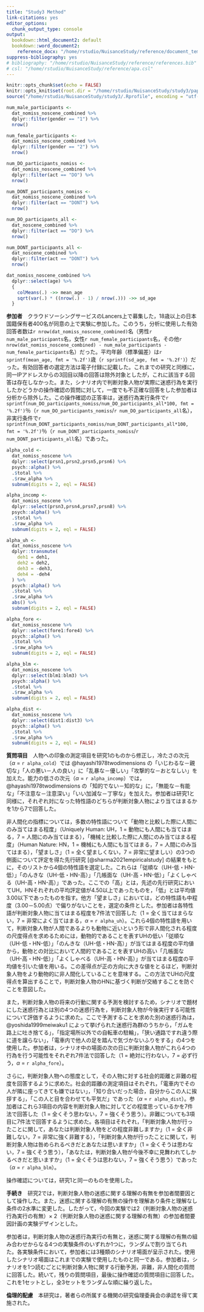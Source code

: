 ```yaml
---
title: "Study3 Method"
link-citations: yes
editor_options:
  chunk_output_type: console
output:
  bookdown::html_document2: default
  bookdown::word_document2:
    reference_docx: "/home/rstudio/NuisanceStudy/reference/document_template.docx"
suppress-bibliography: yes
# bibliography: "/home/rstudio/NuisanceStudy/reference/references.bib"
# csl: "/home/rstudio/NuisanceStudy/reference/apa.csl"
---
```


```r
knitr::opts_chunk$set(echo = FALSE)
knitr::opts_knit$set(root.dir = "/home/rstudio/NuisanceStudy/study3/paper/")
source("/home/rstudio/NuisanceStudy/study3/.Rprofile", encoding = "utf-8")
```


```r
num_male_participants <-
  dat_nomiss_noscene_combined %>%
  dplyr::filter(gender == "1") %>%
  nrow() 

num_female_participants <-
  dat_nomiss_noscene_combined %>%
  dplyr::filter(gender == "2") %>%
  nrow()

num_DO_participants_nomiss <-
  dat_nomiss_noscene_combined %>%
  dplyr::filter(act == "DO") %>%
  nrow()

num_DONT_participants_nomiss <-
  dat_nomiss_noscene_combined %>%
  dplyr::filter(act == "DONT") %>%
  nrow()

num_DO_participants_all <-
  dat_noscene_combined %>% 
  dplyr::filter(act == "DO") %>% 
  nrow()

num_DONT_participants_all <-
  dat_noscene_combined %>% 
  dplyr::filter(act == "DONT") %>% 
  nrow()

dat_nomiss_noscene_combined %>%
  dplyr::select(age) %>%
  {
    colMeans(.) ->> mean_age
    sqrt(var(.) * ((nrow(.) - 1) / nrow(.))) ->> sd_age
  }

```

**参加者**　クラウドソーシングサービスのLancers上で募集した，18歳以上の日本国籍保有者400名が同意の上で実験に参加した。このうち，分析に使用した有効回答者数は`r nrow(dat_nomiss_noscene_combined)`名（男性`r num_male_participants`名，女性`r num_female_participants`名，その他`r nrow(dat_nomiss_noscene_combined) - num_male_participants - num_female_participants`名）だった。平均年齢（標準偏差）は`r sprintf(mean_age, fmt = '%.2f')`歳（`r sprintf(sd_age, fmt = '%.2f')`）だった。有効回答者の選定方法は電子付録に記載した。これまでの研究と同様に，同一IPアドレスからの3回目以降の回答は除外対象としたが，これに該当する回答は存在しなかった。また，シナリオ内で判断対象人物が実際に迷惑行為を実行したかどうかの操作確認の質問に対して，一度でも不正確な回答をした参加者は分析から除外した。この操作確認の正答率は，迷惑行為実行条件で`r sprintf(num_DO_participants_nomiss/num_DO_participants_all*100, fmt = '%.2f')`％（`r num_DO_participants_nomiss`/`r num_DO_participants_all`名），非実行条件で`r sprintf(num_DONT_participants_nomiss/num_DONT_participants_all*100, fmt = '%.2f')`％（`r num_DONT_participants_nomiss`/`r num_DONT_participants_all`名）であった。


```r
alpha_cold <-
  dat_nomiss_noscene %>% 
  dplyr::select(prsn1,prsn2,prsn5,prsn6) %>% 
  psych::alpha() %>% 
  .$total %>% 
  .$raw_alpha %>% 
  subnum(digits = 2, eql = FALSE)

alpha_incomp <-
  dat_nomiss_noscene %>% 
  dplyr::select(prsn3,prsn4,prsn7,prsn8) %>% 
  psych::alpha() %>% 
  .$total %>% 
  .$raw_alpha %>% 
  subnum(digits = 2, eql = FALSE)

alpha_uh <-
  dat_nomiss_noscene %>% 
  dplyr::transmute(
    deh1 = deh1,
    deh2 = deh2,
    deh3 = -deh3,
    deh4 = -deh4
  ) %>% 
  psych::alpha() %>% 
  .$total %>% 
  .$raw_alpha %>% 
  abs() %>% 
  subnum(digits = 2, eql = FALSE)

alpha_fore <-
  dat_nomiss_noscene %>% 
  dplyr::select(fore1:fore4) %>% 
  psych::alpha() %>% 
  .$total %>% 
  .$raw_alpha %>% 
  subnum(digits = 2, eql = FALSE)

alpha_blm <-
  dat_nomiss_noscene %>% 
  dplyr::select(blm1:blm3) %>% 
  psych::alpha() %>% 
  .$total %>% 
  .$raw_alpha %>% 
  subnum(digits = 2, eql = FALSE)

alpha_dist <-
  dat_nomiss_noscene %>% 
  dplyr::select(dist1:dist3) %>% 
  psych::alpha() %>% 
  .$total %>% 
  .$raw_alpha %>% 
  subnum(digits = 2, eql = FALSE)
```

**質問項目**　人物への印象の測定項目を研究1のものから修正し，冷たさの次元（$\alpha$ = `r alpha_cold`）では @hayashi1978twodimensions の「いじわるな－親切な」「人の悪い－人の良い」に「乱暴な－優しい」「攻撃的な－おとなしい」を加えた。能力の低さの次元（$\alpha$ = `r alpha_incomp`）では， @hayashi1978twodimensions の「知的でない－知的な」に，「無能な－有能な」「不注意な－注意深い」「いい加減な－丁寧な」を加えた。参加者は研究1と同様に，それぞれ対になった特性語のどちらが判断対象人物により当てはまるかを1から7で回答した。

非人間化の指標については，多数の特性語について「動物と比較した際に人間にのみ当てはまる程度」（Uniquely Human: UH，1 = 動物にも人間にも当てはまる，7 = 人間にのみ当てはまる），「機械と比較した際に人間にのみ当てはまる程度」（Human Nature: HN，1 = 機械にも人間にも当てはまる，7 = 人間にのみ当てはまる），「望ましさ」（1 = 全く望ましくない，7 = 非常に望ましい）の3つの側面について評定を得た先行研究 [@sharma2021empiricalstudy] の結果をもとに，そのリストから4個の特性語を選定した。これらは「従順な（UH-低・HN-低）」「のんきな（UH-低・HN-高）」「几帳面な（UH-高・HN-低）」「よくしゃべる（UH-高・HN-高）」であった。ここでの「高」とは，先述の先行研究においてUH，HNそれぞれの平均評定値が4.50以上であったものを，「低」とは平均値3.00以下であったものを指す。他方「望ましさ」においては，どの特性語も中程度（3.00－5.00点）で偏りがないことを，選定の条件とした。参加者は各特性語が判断対象人物に当てはまる程度を7件法で回答した（1 = 全く当てはまらない，7 = 非常によく当てはまる，$\alpha$ = `r alpha_uh`）。これら4個の特性語を用いて，判断対象人物が人間であるよりも動物に近いという形で非人間化される程度の尺度得点を求めるためには，動物的であることを表すUHの低い「従順な（UH-低・HN-低）」「のんきな（UH-低・HN-高）」が当てはまる程度の平均値から，動物との対比において人間的であることを表すUHの高い「几帳面な（UH-高・HN-低）」「よくしゃべる（UH-高・HN-高）」が当てはまる程度の平均値を引いた値を用いる。この差得点が正の方向に大きな値をとるほど，判断対象人物をより動物的に非人間化していることを意味する。この方法でUHの尺度得点を算出することで，判断対象人物のHNに基づく判断が交絡することを防ぐことを意図した。

また，判断対象人物の将来の行動に関する予測を検討するため，シナリオで題材にした迷惑行為とは別の4つの迷惑行為を，判断対象人物が今後実行する可能性について評価するように求めた。ここで予測することを求めた別の迷惑行為は，@yoshida1999meiwaku1 によって挙げられた迷惑行為群のうちから，「ガムを路上に吐き捨てる」，「指定場所以外での自転車の駐輪」，「狭い通路ですれ違う際に道を譲らない」，「電車内で他人の足を踏んで気づかないふりをする」の4つを使用した。参加者は，シナリオ中の場面の次の日に判断対象人物がこれら4つの行為を行う可能性をそれぞれ7件法で回答した（1 = 絶対に行わない，7 = 必ず行う，$\alpha$ = `r alpha_fore`）。

さらに，判断対象人物への態度として，その人物に対する社会的距離と非難の程度を回答するように求めた。社会的距離の測定項目はそれぞれ，「電車内でその人が隣に座ってきても嫌ではない」，「知り合いだった場合，自分からこの人に挨拶する」，「この人と目を合わせても平気だ」であった（$\alpha$ = `r alpha_dist`）。参加者はこれら3項目の内容を判断対象人物に対してどの程度思っているかを7件法で回答した（1 = 全くそう思わない，7 = 強くそう思う）。非難についても3項目に7件法で回答するように求めた。各項目はそれぞれ，「判断対象人物が行ったことに関して，あなたは判断対象人物をどの程度非難しますか」（1 = 全く非難しない，7 = 非常に強く非難する），「判断対象人物が行ったことに関して，判断対象人物は咎められるべきだとあなたは思いますか」（1 = 全くそうは思わない，7 = 強くそう思う），「あなたは，判断対象人物が今後不幸に見舞われてしかるべきだと思いますか」（1 = 全くそうは思わない，7 = 強くそう思う）であった（$\alpha$ = `r alpha_blm`）。

操作確認については，研究1と同一のものを使用した。


**手続き**　研究2では，判断対象人物の迷惑に関する理解の有無を参加者間要因として操作した。また，迷惑に関する理解の有無の操作を理解あり条件と理解なし条件の2水準に変更した。したがって，今回の実験では2（判断対象人物の迷惑行為実行の有無）× 2（判断対象人物の迷惑に関する理解の有無）の参加者間要因計画の実験デザインとした。

参加者は，判断対象人物の迷惑行為実行の有無と，迷惑に関する理解の有無の組み合わせからなる4つの実験条件のいずれか1つに，ランダムで割り当てられた。各実験条件において，参加者には3種類のシナリオ場面が呈示された。使用したシナリオ場面はこれまでの実験で使用したものと同一である。参加者は，シナリオを1つ読むごとに判断対象人物に関する行動予測，非難，非人間化の質問に回答した。続いて，残りの質問項目，最後に操作確認の質問項目に回答した。これを1セットとし，全3セットをランダムな順に繰り返した。

**倫理的配慮**　本研究は，著者らの所属する機関の研究倫理委員会の承認を得て実施された。
